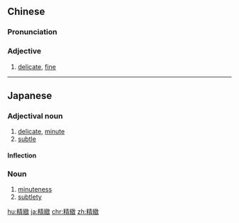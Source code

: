 {{also|精致}}
==Chinese==
{{zh-forms|s=精致}}

===Pronunciation===
{{zh-pron
|m=jīngzhì
|c=zing1 zi3
|h=pfs=chîn-chṳ
|mn=cheng-tì
|cat=a
}}

===Adjective===
{{zh-adj}}

# [[delicate]], [[fine]]

----

==Japanese==
{{ja-kanjitab|せい|ち|yomi=o}}

===Adjectival noun===
{{ja-adj|infl=na|せいち}}

# [[delicate]], [[minute]]
# [[subtle]]

====Inflection====
{{ja-na|せいち}}

===Noun===
{{ja-noun|せいち}}

# [[minuteness]]
# [[subtlety]]

[[hu:精緻]]
[[ja:精緻]]
[[chr:精緻]]
[[zh:精緻]]